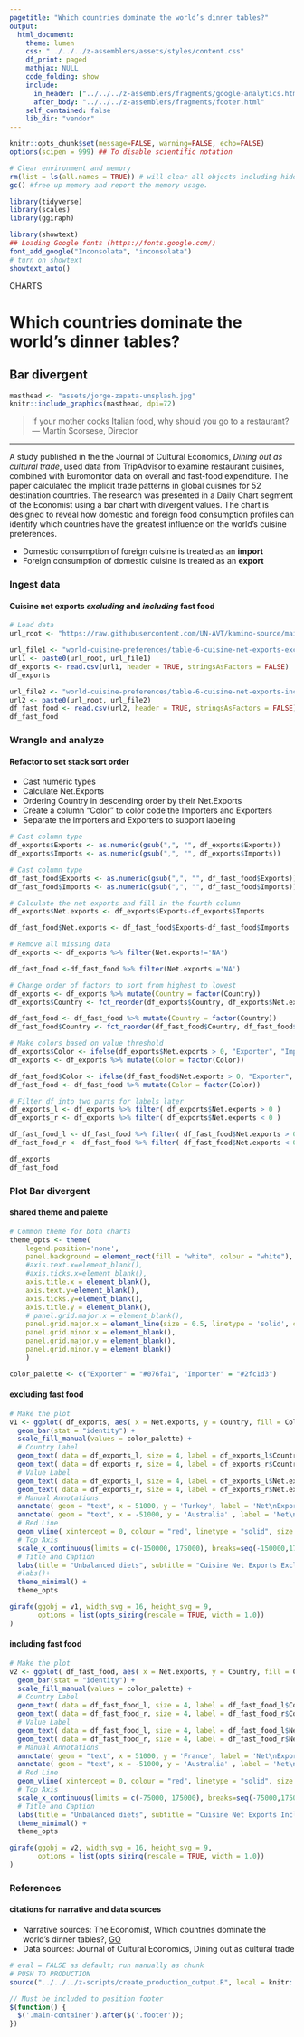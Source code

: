 ```yaml
---
pagetitle: "Which countries dominate the world’s dinner tables?"
output:
  html_document:
    theme: lumen
    css: "../../../z-assemblers/assets/styles/content.css"
    df_print: paged
    mathjax: NULL
    code_folding: show
    include:
      in_header: ["../../../z-assemblers/fragments/google-analytics.html", "../../../z-assemblers/fragments/header.html"]
      after_body: "../../../z-assemblers/fragments/footer.html"
    self_contained: false
    lib_dir: "vendor"
---
```



```r

knitr::opts_chunk$set(message=FALSE, warning=FALSE, echo=FALSE)
options(scipen = 999) ## To disable scientific notation

# Clear environment and memory
rm(list = ls(all.names = TRUE)) # will clear all objects including hidden objects.
gc() #free up memory and report the memory usage.

library(tidyverse)
library(scales)
library(ggiraph)

library(showtext)
## Loading Google fonts (https://fonts.google.com/)
font_add_google("Inconsolata", "inconsolata")
# turn on showtext
showtext_auto()

```

<div class="activity">
CHARTS
</div>

# Which countries dominate the world’s dinner tables?
## Bar divergent 

```r

masthead <- "assets/jorge-zapata-unsplash.jpg"
knitr::include_graphics(masthead, dpi=72)

```

> If your mother cooks Italian food, why should you go to a restaurant?\
--- Martin Scorsese, Director\

***

A study published in the the Journal of Cultural Economics, *Dining out as cultural trade*, used data from TripAdvisor to examine restaurant cuisines, combined with Euromonitor data on overall and fast-food expenditure. The paper calculated the implicit trade patterns in global cuisines for 52 destination countries.  The research was presented in a Daily Chart segment of the Economist using a bar chart with divergent values.  The chart is designed to reveal how domestic and foreign food consumption profiles can identify which countries have the greatest influence on the world’s cuisine preferences.

* Domestic consumption of foreign cuisine is treated as an __import__
* Foreign consumption of domestic cuisine is treated as an __export__

### Ingest data
#### Cuisine net exports _excluding_ and _including_ fast food

```r

# Load data
url_root <- "https://raw.githubusercontent.com/UN-AVT/kamino-source/main/sources/0-shared/data/"

url_file1 <- "world-cuisine-preferences/table-6-cuisine-net-exports-excluding-fast-food.csv"
url1 <- paste0(url_root, url_file1)
df_exports <- read.csv(url1, header = TRUE, stringsAsFactors = FALSE)
df_exports

url_file2 <- "world-cuisine-preferences/table-6-cuisine-net-exports-including-fast-food.csv"
url2 <- paste0(url_root, url_file2)
df_fast_food <- read.csv(url2, header = TRUE, stringsAsFactors = FALSE)
df_fast_food

```


### Wrangle and analyze
#### Refactor to set stack sort order

* Cast numeric types
* Calculate Net.Exports
* Ordering Country in descending order by their Net.Exports
* Create a column "Color" to color code the Importers and Exporters
* Separate the Importers and Exporters to support labeling

```r

# Cast column type
df_exports$Exports <- as.numeric(gsub(",", "", df_exports$Exports))
df_exports$Imports <- as.numeric(gsub(",", "", df_exports$Imports))

# Cast column type
df_fast_food$Exports <- as.numeric(gsub(",", "", df_fast_food$Exports))
df_fast_food$Imports <- as.numeric(gsub(",", "", df_fast_food$Imports))

# Calculate the net exports and fill in the fourth column
df_exports$Net.exports <- df_exports$Exports-df_exports$Imports

df_fast_food$Net.exports <- df_fast_food$Exports-df_fast_food$Imports

# Remove all missing data
df_exports <- df_exports %>% filter(Net.exports!='NA')

df_fast_food <-df_fast_food %>% filter(Net.exports!='NA')

# Change order of factors to sort from highest to lowest
df_exports <- df_exports %>% mutate(Country = factor(Country))
df_exports$Country <- fct_reorder(df_exports$Country, df_exports$Net.exports, max)

df_fast_food <- df_fast_food %>% mutate(Country = factor(Country))
df_fast_food$Country <- fct_reorder(df_fast_food$Country, df_fast_food$Net.exports, max)

# Make colors based on value threshold
df_exports$Color <- ifelse(df_exports$Net.exports > 0, "Exporter", "Importer")
df_exports <- df_exports %>% mutate(Color = factor(Color))

df_fast_food$Color <- ifelse(df_fast_food$Net.exports > 0, "Exporter", "Importer")
df_fast_food <- df_fast_food %>% mutate(Color = factor(Color))

# Filter df into two parts for labels later
df_exports_l <- df_exports %>% filter( df_exports$Net.exports > 0 )
df_exports_r <- df_exports %>% filter( df_exports$Net.exports < 0 )

df_fast_food_l <- df_fast_food %>% filter( df_fast_food$Net.exports > 0 )
df_fast_food_r <- df_fast_food %>% filter( df_fast_food$Net.exports < 0 )

df_exports
df_fast_food

```


### Plot Bar divergent
#### shared theme and palette

```r

# Common theme for both charts
theme_opts <- theme(
    legend.position='none', 
    panel.background = element_rect(fill = "white", colour = "white"), 
    #axis.text.x=element_blank(), 
    #axis.ticks.x=element_blank(), 
    axis.title.x = element_blank(),
    axis.text.y=element_blank(), 
    axis.ticks.y=element_blank(),   
    axis.title.y = element_blank(),
    # panel.grid.major.x = element_blank(),
    panel.grid.major.x = element_line(size = 0.5, linetype = 'solid', colour = "#b0bfc8"),
    panel.grid.minor.x = element_blank(),
    panel.grid.major.y = element_blank(),
    panel.grid.minor.y = element_blank()
    )

color_palette <- c("Exporter" = "#076fa1", "Importer" = "#2fc1d3")

```

#### excluding fast food

```r

# Make the plot
v1 <- ggplot( df_exports, aes( x = Net.exports, y = Country, fill = Color ) ) +
  geom_bar(stat = "identity") +
  scale_fill_manual(values = color_palette) +
  # Country Label
  geom_text( data = df_exports_l, size = 4, label = df_exports_l$Country, x = -110, y = df_exports_l$Country, hjust = 1, color = 'gray30' ) +
  geom_text( data = df_exports_r, size = 4, label = df_exports_r$Country, x = 200, y = df_exports_r$Country, hjust = 0, color= 'gray30' ) +
  # Value Label
  geom_text( data = df_exports_l, size = 4, label = df_exports_l$Net.exports, hjust = 0, position = position_nudge(x = 125), color = 'gray30') +
  geom_text( data = df_exports_r, size = 4, label = df_exports_r$Net.exports, hjust = 1, position = position_nudge(x = -125), color = 'gray30') +
  # Manual Annotations
  annotate( geom = "text", x = 51000, y = 'Turkey', label = 'Net\nExporters', color = "#076fa1", size = 6, hjust = 0) +
  annotate( geom = "text", x = -51000, y = 'Australia' , label = 'Net\nImporters', color = "#2fc1d3", size = 6, hjust = 1) +
  # Red Line
  geom_vline( xintercept = 0, colour = "red", linetype = "solid", size = 1.1 ) +
  # Top Axis
  scale_x_continuous(limits = c(-150000, 175000), breaks=seq(-150000,175000, 25000), sec.axis = dup_axis()) +
  # Title and Caption
  labs(title = "Unbalanced diets", subtitle = "Cuisine Net Exports Excluding Fast Food") +
  #labs()+
  theme_minimal() +
  theme_opts

girafe(ggobj = v1, width_svg = 16, height_svg = 9,
       options = list(opts_sizing(rescale = TRUE, width = 1.0))
)

```


#### including fast food


```r

# Make the plot
v2 <- ggplot( df_fast_food, aes( x = Net.exports, y = Country, fill = Color ) ) +
  geom_bar(stat = "identity") +
  scale_fill_manual(values = color_palette) +
  # Country Label
  geom_text( data = df_fast_food_l, size = 4, label = df_fast_food_l$Country, x = -110, y = df_fast_food_l$Country, hjust = 1, color = 'gray30' ) +
  geom_text( data = df_fast_food_r, size = 4, label = df_fast_food_r$Country, x = 200, y = df_fast_food_r$Country, hjust = 0, color= 'gray30' ) +
  # Value Label
  geom_text( data = df_fast_food_l, size = 4, label = df_fast_food_l$Net.exports, x = df_fast_food_l$Net.exports,  y = df_fast_food_l$Country, hjust = 0, position = position_nudge(x = 125), color = 'gray30') +
  geom_text( data = df_fast_food_r, size = 4, label = df_fast_food_r$Net.exports, x = df_fast_food_r$Net.exports,  y = df_fast_food_r$Country, hjust = 1, position = position_nudge(x = -125), color = 'gray30') +
  # Manual Annotations
  annotate( geom = "text", x = 51000, y = 'France', label = 'Net\nExporters', color = "#076fa1", size = 6, hjust = 0) +
  annotate( geom = "text", x = -51000, y = 'Australia' , label = 'Net\nImporters', color = "#2fc1d3", size = 6, hjust = 1) +
  # Red Line
  geom_vline( xintercept = 0, colour = "red", linetype = "solid", size = 1.1 ) +
  # Top Axis
  scale_x_continuous(limits = c(-75000, 175000), breaks=seq(-75000,175000, 25000), sec.axis = dup_axis()) +
  # Title and Caption
  labs(title = "Unbalanced diets", subtitle = "Cuisine Net Exports Including Fast Food ($bn)") +
  theme_minimal() +
  theme_opts

girafe(ggobj = v2, width_svg = 16, height_svg = 9,
       options = list(opts_sizing(rescale = TRUE, width = 1.0))
)

```

### References
#### citations for narrative and data sources

* Narrative sources: The Economist, Which countries dominate the world’s dinner tables?, [GO](https://www.economist.com/graphic-detail/2019/08/23/which-countries-dominate-the-worlds-dinner-tables){target="_blank"}
* Data sources: Journal of Cultural Economics, Dining out as cultural trade


```r

# eval = FALSE as default; run manually as chunk
# PUSH TO PRODUCTION
source("../../../z-scripts/create_production_output.R", local = knitr::knit_global())

```


```js

// Must be included to position footer
$(function() {
  $('.main-container').after($('.footer'));
})

```